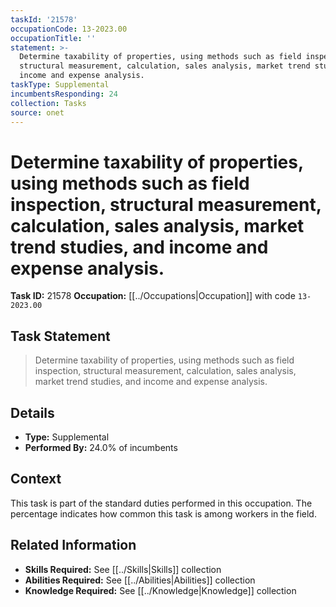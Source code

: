 ```yaml
---
taskId: '21578'
occupationCode: 13-2023.00
occupationTitle: ''
statement: >-
  Determine taxability of properties, using methods such as field inspection,
  structural measurement, calculation, sales analysis, market trend studies, and
  income and expense analysis.
taskType: Supplemental
incumbentsResponding: 24
collection: Tasks
source: onet
---
```

# Determine taxability of properties, using methods such as field inspection, structural measurement, calculation, sales analysis, market trend studies, and income and expense analysis.

**Task ID:** 21578
**Occupation:** [[../Occupations|Occupation]] with code `13-2023.00`

## Task Statement

> Determine taxability of properties, using methods such as field inspection, structural measurement, calculation, sales analysis, market trend studies, and income and expense analysis.

## Details

- **Type:** Supplemental
- **Performed By:** 24.0% of incumbents

## Context

This task is part of the standard duties performed in this occupation. The percentage indicates how common this task is among workers in the field.

## Related Information

- **Skills Required:** See [[../Skills|Skills]] collection
- **Abilities Required:** See [[../Abilities|Abilities]] collection
- **Knowledge Required:** See [[../Knowledge|Knowledge]] collection
